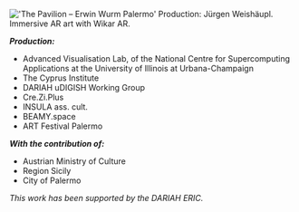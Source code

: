 ![](images/wurm.png "'The Pavilion – Erwin Wurm Palermo' Production: Jürgen Weishäupl. Immersive AR art with Wikar AR.")

***Production:***

* Advanced Visualisation Lab, of the National Centre for Supercomputing Applications at the University of Illinois at Urbana-Champaign
* The Cyprus Institute
* DARIAH uDIGISH Working Group
* Cre.Zi.Plus
* INSULA ass. cult.
* BEAMY.space
* ART Festival Palermo

***With the contribution of:***

* Austrian Ministry of Culture
* Region Sicily
* City of Palermo

*This work has been supported by the DARIAH ERIC.*

<Speakers>
  <Speaker speaker="artopoulos-georgios" />
</Speakers>

